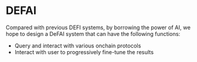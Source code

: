 # DEFAI

Compared with previous DEFI systems, by borrowing the power of AI, we hope to design a DeFAI system that can have the following functions:

- Query and interact with various onchain protocols
- Interact with user to progressively fine-tune the results
